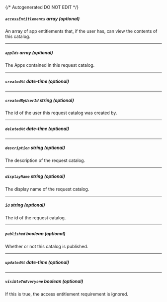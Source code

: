 {/* Autogenerated DO NOT EDIT  */}
##### `accessEntitlements` _array (optional)_
An array of app entitlements that, if the user has, can view the contents of this catalog.

---
##### `appIds` _array (optional)_
The Apps contained in this request catalog.

---
##### `createdAt` _date-time (optional)_

---
##### `createdByUserId` _string (optional)_
The id of the user this request catalog was created by.

---
##### `deletedAt` _date-time (optional)_

---
##### `description` _string (optional)_
The description of the request catalog.

---
##### `displayName` _string (optional)_
The display name of the request catalog.

---
##### `id` _string (optional)_
The id of the request catalog.

---
##### `published` _boolean (optional)_
Whether or not this catalog is published.

---
##### `updatedAt` _date-time (optional)_

---
##### `visibleToEveryone` _boolean (optional)_
If this is true, the access entitlement requirement is ignored.


